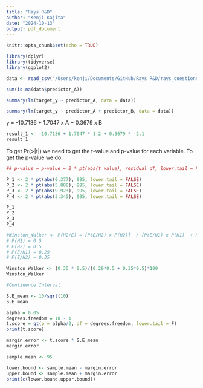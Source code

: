 ```yaml
---
title: "Rays R&D"
author: "Kenji Kajita"
date: "2024-10-13"
output: pdf_document
---
```


```r
knitr::opts_chunk$set(echo = TRUE)

library(dplyr)
library(tidyverse)
library(ggplot2)

```


```r
data <- read_csv("/Users/kenji/Documents/GitHub/Rays R&D/rays_questionnaire_dataset_2022.csv")
```

```r
sum(is.na(data$predictor_A))
```

```r
summary(lm(target_y ~ predictor_A, data = data))
```

```r
summary(lm(target_y ~ predictor_A + predictor_B, data = data))
```
y = -10.7136 + 1.7047 x A + 0.3679 x B

```r
result_1 <- -10.7136 + 1.7047 * 1.2 + 0.3679 * -2.1
result_1
```


To get Pr(>|t|) we need to get the t-value and p-value for each variable.
To get the p-value we do:
```r
## p-value = p-value = 2 * pt(abs(t value), residual df, lower.tail = FALSE)

P_1 <- 2 * pt(abs(0.377), 995, lower.tail = FALSE)
P_2 <- 2 * pt(abs(5.888), 995, lower.tail = FALSE)
P_3 <- 2 * pt(abs(9.923), 995, lower.tail = FALSE)
P_4 <- 2 * pt(abs(3.345), 995, lower.tail = FALSE)

P_1
P_2
P_3
P_4
```
```r
#Winston_Walker <- P(H2/E) = [P(E/H2) x P(H2)]  / [P(E/H1) x P(H1)  + P(E/H2) x P(H2)]
# P(H1) = 0.5
# P(H2) = 0.5
# P(E/H1) = 0.29
# P(E/H2) = 0.35

Winston_Walker <- (0.35 * 0.5)/(0.29*0.5 + 0.35*0.5)*100
Winston_Walker
```

```r
#Confidence Interval

S.E_mean <- 10/sqrt(10)
S.E_mean

alpha = 0.05
degrees.freedom = 10 - 1
t.score = qt(p = alpha/2, df = degrees.freedom, lower.tail = F)
print(t.score)

margin.error <- t.score * S.E_mean
margin.error

sample.mean <- 95

lower.bound <- sample.mean - margin.error
upper.bound <- sample.mean + margin.error
print(c(lower.bound,upper.bound))
```

